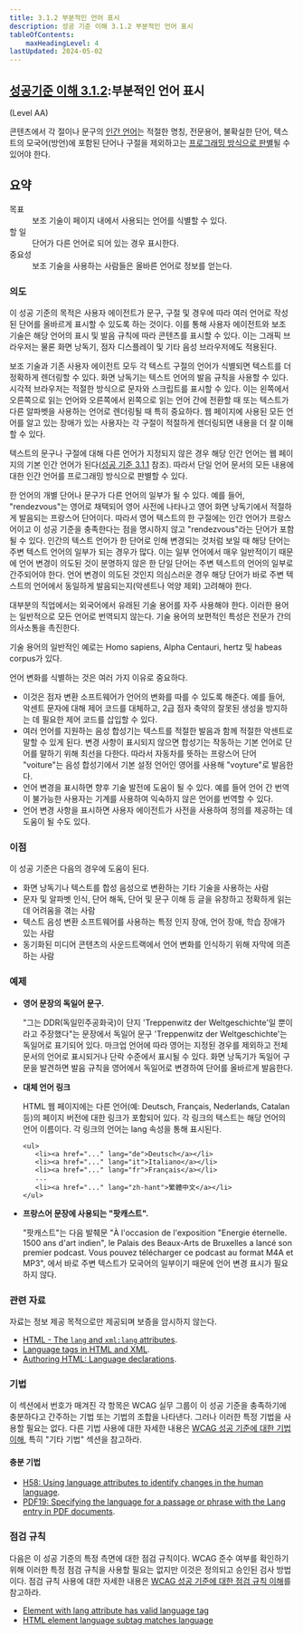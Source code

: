 ```yaml
---
title: 3.1.2 부분적인 언어 표시
description: 성공 기준 이해 3.1.2 부분적인 언어 표시
tableOfContents:
    maxHeadingLevel: 4
lastUpdated: 2024-05-02
---
```



## [성공기준 이해 3.1.2](https://w3.org/TR/WCAG22#language-of-parts):부분적인 언어 표시 

(Level AA)

<Card title="성공 기준(SC)"></Card>

콘텐츠에서 각 절이나 문구의 [인간 언어](../../../../glossary/human-language)는 적절한 명칭, 전문용어, 불확실한 단어, 텍스트의 모국어(방언)에 포함된 단어나 구절을 제외하고는 [프로그래밍 방식으로 판별](../../../../glossary/programmatically-determined)될 수 있어야 한다.

## 요약

<dl>
<dt>목표</dt>
<dd>보조 기술이 페이지 내에서 사용되는 언어를 식별할 수 있다.</dd>
<dt>할 일</dt>
<dd>단어가 다른 언어로 되어 있는 경우 표시한다.</dd>
<dt>중요성</dt>
<dd>보조 기술을 사용하는 사람들은 올바른 언어로 정보를 얻는다.</dd>
</dl>

### 의도

이 성공 기준의 목적은 사용자 에이전트가 문구, 구절 및 경우에 따라 여러 언어로 작성된 단어를 올바르게 표시할 수 있도록 하는 것이다. 이를 통해 사용자 에이전트와 보조 기술은 해당 언어의 표시 및 발음 규칙에 따라 콘텐츠를 표시할 수 있다. 이는 그래픽 브라우저는 물론 화면 낭독기, 점자 디스플레이 및 기타 음성 브라우저에도 적용된다.

보조 기술과 기존 사용자 에이전트 모두 각 텍스트 구절의 언어가 식별되면 텍스트를 더 정확하게 렌더링할 수 있다. 화면 낭독기는 텍스트 언어의 발음 규칙을 사용할 수 있다. 시각적 브라우저는 적절한 방식으로 문자와 스크립트를 표시할 수 있다. 이는 왼쪽에서 오른쪽으로 읽는 언어와 오른쪽에서 왼쪽으로 읽는 언어 간에 전환할 때 또는 텍스트가 다른 알파벳을 사용하는 언어로 렌더링될 때 특히 중요하다. 웹 페이지에 사용된 모든 언어를 알고 있는 장애가 있는 사용자는 각 구절이 적절하게 렌더링되면 내용을 더 잘 이해할 수 있다.

텍스트의 문구나 구절에 대해 다른 언어가 지정되지 않은 경우 해당 인간 언어는 웹 페이지의 기본 인간 언어가 된다([성공 기준 3.1.1](language-of-page) 참조). 따라서 단일 언어 문서의 모든 내용에 대한 인간 언어를 프로그래밍 방식으로 판별할 수 있다.

한 언어의 개별 단어나 문구가 다른 언어의 일부가 될 수 있다. 예를 들어, "rendezvous"는 영어로 채택되어 영어 사전에 나타나고 영어 화면 낭독기에서 적절하게 발음되는 프랑스어 단어이다. 따라서 영어 텍스트의 한 구절에는 인간 언어가 프랑스어이고 이 성공 기준을 충족한다는 점을 명시하지 않고 "rendezvous"라는 단어가 포함될 수 있다. 인간의 텍스트 언어가 한 단어로 인해 변경되는 것처럼 보일 때 해당 단어는 주변 텍스트 언어의 일부가 되는 경우가 많다. 이는 일부 언어에서 매우 일반적이기 때문에 언어 변경이 의도된 것이 분명하지 않은 한 단일 단어는 주변 텍스트의 언어의 일부로 간주되어야 한다. 언어 변경이 의도된 것인지 의심스러운 경우 해당 단어가 바로 주변 텍스트의 언어에서 동일하게 발음되는지(악센트나 억양 제외) 고려해야 한다.

대부분의 직업에서는 외국어에서 유래된 기술 용어를 자주 사용해야 한다. 이러한 용어는 일반적으로 모든 언어로 번역되지 않는다. 기술 용어의 보편적인 특성은 전문가 간의 의사소통을 촉진한다.

기술 용어의 일반적인 예로는 Homo sapiens, Alpha Centauri, hertz 및 habeas corpus가 있다.

언어 변화를 식별하는 것은 여러 가지 이유로 중요하다.

*   이것은 점자 변환 소프트웨어가 언어의 변화를 따를 수 있도록 해준다. 예를 들어, 악센트 문자에 대해 제어 코드를 대체하고, 2급 점자 축약의 잘못된 생성을 방지하는 데 필요한 제어 코드를 삽입할 수 있다.
*   여러 언어를 지원하는 음성 합성기는 텍스트를 적절한 발음과 함께 적절한 악센트로 말할 수 있게 된다. 변경 사항이 표시되지 않으면 합성기는 작동하는 기본 언어로 단어를 말하기 위해 최선을 다한다. 따라서 자동차를 뜻하는 프랑스어 단어 "voiture"는 음성 합성기에서 기본 설정 언어인 영어를 사용해 "voyture"로 발음한다.
*   언어 변경을 표시하면 향후 기술 발전에 도움이 될 수 있다. 예를 들어 언어 간 번역이 불가능한 사용자는 기계를 사용하여 익숙하지 않은 언어를 번역할 수 있다.
*   언어 변경 사항을 표시하면 사용자 에이전트가 사전을 사용하여 정의를 제공하는 데 도움이 될 수도 있다.

### 이점

이 성공 기준은 다음의 경우에 도움이 된다.

*   화면 낭독기나 텍스트를 합성 음성으로 변환하는 기타 기술을 사용하는 사람
*   문자 및 알파벳 인식, 단어 해독, 단어 및 문구 이해 등 글을 유창하고 정확하게 읽는 데 어려움을 겪는 사람
*   텍스트 음성 변환 소프트웨어를 사용하는 특정 인지 장애, 언어 장애, 학습 장애가 있는 사람
*   동기화된 미디어 콘텐츠의 사운드트랙에서 언어 변화를 인식하기 위해 자막에 의존하는 사람

### 예제

*   **영어 문장의 독일어 문구.**
    
    "그는 DDR(독일민주공화국)이 단지 'Treppenwitz der Weltgeschichte'일 뿐이라고 주장했다"는 문장에서 독일어 문구 'Treppenwitz der Weltgeschichte'는 독일어로 표기되어 있다. 마크업 언어에 따라 영어는 지정된 경우를 제외하고 전체 문서의 언어로 표시되거나 단락 수준에서 표시될 수 있다. 화면 낭독기가 독일어 구문을 발견하면 발음 규칙을 영어에서 독일어로 변경하여 단어를 올바르게 발음한다.
    
*   **대체 언어 링크**
    
    HTML 웹 페이지에는 다른 언어(예: Deutsch, Français, Nederlands, Catalan 등)의 페이지 버전에 대한 링크가 포함되어 있다. 각 링크의 텍스트는 해당 언어의 언어 이름이다. 각 링크의 언어는 lang 속성을 통해 표시된다.
    
    ```
    <ul>
       <li><a href="..." lang="de">Deutsch</a></li>
       <li><a href="..." lang="it">Italiano</a></li>
       <li><a href="..." lang="fr">Français</a></li>
       ...
       <li><a href="..." lang="zh-hant">繁體中文</a></li>
    </ul>
    ```
    
*   **프랑스어 문장에 사용되는 "팟캐스트".**
    
    "팟캐스트"는 다음 발췌문 "À l'occasion de l'exposition "Energie éternelle. 1500 ans d'art indien", le Palais des Beaux-Arts de Bruxelles a lancé son premier podcast. Vous pouvez télécharger ce podcast au format M4A et MP3", 에서 바로 주변 텍스트가 모국어의 일부이기 때문에 언어 변경 표시가 필요하지 않다.
    

### 관련 자료

자료는 정보 제공 목적으로만 제공되며 보증을 암시하지 않는다.

*   [HTML - The `lang` and `xml:lang` attributes](https://html.spec.whatwg.org/multipage/dom.html#attr-lang).
*   [Language tags in HTML and XML](https://www.w3.org/International/articles/language-tags/index.en).
*   [Authoring HTML: Language declarations](https://www.w3.org/TR/i18n-html-tech-lang/).

### 기법

이 섹션에서 번호가 매겨진 각 항목은 WCAG 실무 그룹이 이 성공 기준을 충족하기에 충분하다고 간주하는 기법 또는 기법의 조합을 나타낸다. 그러나 이러한 특정 기법을 사용할 필요는 없다. 다른 기법 사용에 대한 자세한 내용은 [WCAG 성공 기준에 대한 기법 이해](../understanding-techniques), 특히 "기타 기법" 섹션을 참고하라.

#### 충분 기법

*   [H58: Using language attributes to identify changes in the human language](https://www.w3.org/WAI/WCAG22/Techniques/html/H58).
*   [PDF19: Specifying the language for a passage or phrase with the Lang entry in PDF documents](https://www.w3.org/WAI/WCAG22/Techniques/pdf/PDF19).

### 점검 규칙

다음은 이 성공 기준의 특정 측면에 대한 점검 규칙이다. WCAG 준수 여부를 확인하기 위해 이러한 특정 점검 규칙을 사용할 필요는 없지만 이것은 정의되고 승인된 검사 방법이다. 점검 규칙 사용에 대한 자세한 내용은 [WCAG 성공 기준에 대한 점검 규칙 이해](understanding-act-rules.html)를 참고하라.

*   [Element with lang attribute has valid language tag](https://www.w3.org/WAI/standards-guidelines/act/rules/de46e4/)
*   [HTML element language subtag matches language](https://www.w3.org/WAI/standards-guidelines/act/rules/off6ek/proposed/)

